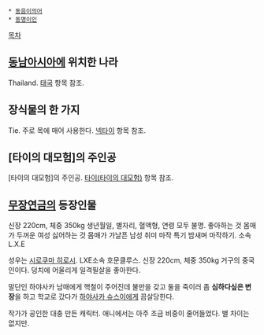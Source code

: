  * [[동음이의어]]
 * [[동명이인]]

[[목차]]

== [[동남아시아]]에 위치한 나라 ==
Thailand. [[태국]] 항목 참조.

== 장식물의 한 가지 ==
Tie. 주로 목에 매어 사용한다. [[넥타이]] 항목 참조.

== [타이의 대모험]의 주인공 ==
[타이의 대모험]의 주인공. [[타이(타이의 대모험)]] 항목 참조.

== [[무장연금]]의 등장인물 ==
신장 220cm, 체중 350kg
생년월일, 별자리, 혈액형, 연령 모두 불명.
좋아하는 것 몸매가 두꺼운 여성
싫어하는 것 몸매가 가냘픈 남성
취미 마작
특기 밤새며 마작하기.
소속 L.X.E

성우는 [[시로쿠마 히로시]]. 
LXE소속 호문클루스. 신장 220cm, 체중 350kg 거구의 중국인이다. 덩치에 어울리게 일격필살을 좋아한다. 

말단인 하야사카 남매에게 핵철이 주어진데 불만을 갖고 둘을 죽이러 좀 '''심하다싶은 변장'''을 하고 학교로 갔다가 [[하야사카 슈스이]]에게 끔살당한다.

작가가 공인한 대충 만든 캐릭터. 애니에서는 아주 조금 비중이 줄어들었다. 별 차이는 없지만.
